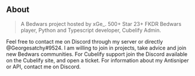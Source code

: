 ## About

> A Bedwars project hosted by xGe_. 500+ Star 23+ FKDR Bedwars player, Python and Typescript developer, Cubelify Admin.

Feel free to contact me on Discord through my server or directly @Georgesatchy#9524. I am willing to join in projects, take advice and join new Bedwars communities. For Cubelify support join the Discord available on the Cubelify site, and open a ticket. For information about my Antisniper or API, contact me on Discord.
